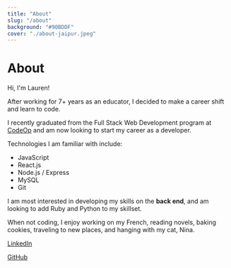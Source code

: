 ```yaml
---
title: "About"
slug: "/about"
background: "#90BDDF"
cover: "./about-jaipur.jpeg"
---
```


# About

Hi, I'm Lauren!

After working for 7+ years as an educator, I decided to make a career shift and learn to code.

I recently graduated from the Full Stack Web Development program at [CodeOp](https://codeop.tech/full-stack-development-bootcamp/) and am now looking to start my career as a developer.

Technologies I am familiar with include:

- JavaScript
- React.js
- Node.js / Express
- MySQL
- Git

I am most interested in developing my skills on the **back end**, and am looking to add Ruby and Python to my skillset.

When not coding, I enjoy working on my French, reading novels, baking cookies, traveling to new places, and hanging with my cat, Nina.

[LinkedIn](https://www.linkedin.com/in/laurengolds/)

[GitHub](https://github.com/laurengoldstein)
